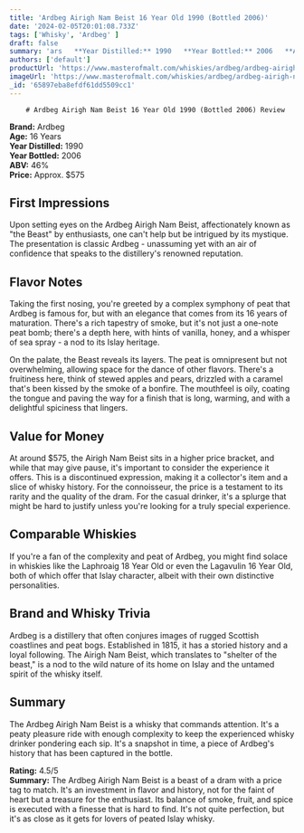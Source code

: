 ```yaml
---
title: 'Ardbeg Airigh Nam Beist 16 Year Old 1990 (Bottled 2006)'
date: '2024-02-05T20:01:08.733Z'
tags: ['Whisky', 'Ardbeg' ]
draft: false
summary: 'ars   **Year Distilled:** 1990   **Year Bottled:** 2006   **ABV:** 46%   **Price:** Approx. $575    ## First Impressions Upon sett...'
authors: ['default']
productUrl: 'https://www.masterofmalt.com/whiskies/ardbeg/ardbeg-airigh-nam-beist-1990-16-year-old-bottled-2006-whisky/'
imageUrl: 'https://www.masterofmalt.com/whiskies/ardbeg/ardbeg-airigh-nam-beist-1990-16-year-old-bottled-2006-whisky.jpg'
_id: '65897eba8efdf61dd5509cc1'
---
```

        
        # Ardbeg Airigh Nam Beist 16 Year Old 1990 (Bottled 2006) Review

**Brand:** Ardbeg  
**Age:** 16 Years  
**Year Distilled:** 1990  
**Year Bottled:** 2006  
**ABV:** 46%  
**Price:** Approx. $575  

## First Impressions
Upon setting eyes on the Ardbeg Airigh Nam Beist, affectionately known as "the Beast" by enthusiasts, one can't help but be intrigued by its mystique. The presentation is classic Ardbeg - unassuming yet with an air of confidence that speaks to the distillery's renowned reputation.

## Flavor Notes
Taking the first nosing, you're greeted by a complex symphony of peat that Ardbeg is famous for, but with an elegance that comes from its 16 years of maturation. There's a rich tapestry of smoke, but it's not just a one-note peat bomb; there's a depth here, with hints of vanilla, honey, and a whisper of sea spray - a nod to its Islay heritage.

On the palate, the Beast reveals its layers. The peat is omnipresent but not overwhelming, allowing space for the dance of other flavors. There's a fruitiness here, think of stewed apples and pears, drizzled with a caramel that's been kissed by the smoke of a bonfire. The mouthfeel is oily, coating the tongue and paving the way for a finish that is long, warming, and with a delightful spiciness that lingers.

## Value for Money
At around $575, the Airigh Nam Beist sits in a higher price bracket, and while that may give pause, it's important to consider the experience it offers. This is a discontinued expression, making it a collector's item and a slice of whisky history. For the connoisseur, the price is a testament to its rarity and the quality of the dram. For the casual drinker, it's a splurge that might be hard to justify unless you're looking for a truly special experience.

## Comparable Whiskies
If you're a fan of the complexity and peat of Ardbeg, you might find solace in whiskies like the Laphroaig 18 Year Old or even the Lagavulin 16 Year Old, both of which offer that Islay character, albeit with their own distinctive personalities.

## Brand and Whisky Trivia
Ardbeg is a distillery that often conjures images of rugged Scottish coastlines and peat bogs. Established in 1815, it has a storied history and a loyal following. The Airigh Nam Beist, which translates to "shelter of the beast," is a nod to the wild nature of its home on Islay and the untamed spirit of the whisky itself.

## Summary
The Ardbeg Airigh Nam Beist is a whisky that commands attention. It's a peaty pleasure ride with enough complexity to keep the experienced whisky drinker pondering each sip. It's a snapshot in time, a piece of Ardbeg's history that has been captured in the bottle.

**Rating:** 4.5/5  
**Summary:** The Ardbeg Airigh Nam Beist is a beast of a dram with a price tag to match. It's an investment in flavor and history, not for the faint of heart but a treasure for the enthusiast. Its balance of smoke, fruit, and spice is executed with a finesse that is hard to find. It's not quite perfection, but it's as close as it gets for lovers of peated Islay whisky.
      